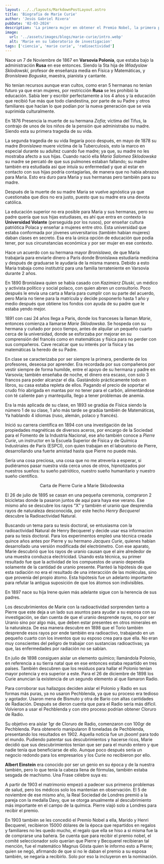 ```yaml
---
layout: ../../layouts/MarkdownPostLayout.astro
title: 'Biografia de Marie Curie'
author: 'Jesús Gabriel Rivera'
pubDate: '02-03-2024'
description: 'La primera mujer en obtener el Premio Nobel, la primera persona en tenerlo por segunda vez, impulsadora de la Radioactividad...'
image:
  url: '../assets/images/blogs/marie-curie/intro.webp'
  alt: 'Marie en su laboratorio de investigacion'
tags: ['ciencia', 'marie curie', 'radioactividad']
---
```


Nace un 7 de Noviembre de 1867 en **Varsovia Polonia**, que estaba bajo la administración **Rusa** en ese entonces. Siendo la 5ta hija de _Wladyslaw Sklodowski_, profesor de enseñanza media en Física y Matemáticas, y _Bronislawa Boguska_, maestra, pianista y cantante.

No tenían recursos aunque eran cultos, como eran 5 hermanas no tenían futuro ya que eran mujeres, por restricción **Rusa** se les prohibió la educación. Sabía leer y escribir perfectamente a los 4 años y la educación que recibió fue más que todo clandestina, por parte de su Padre y otros familiares que hacían lo que podían por la nueva generación que se veía suprimida culturalmente.

En 1876 Presencia la muerte de su hermana _Zofia_; víctima del Tifus, la contrajo de unos de los niños de la pensión que administraba su madre. Siendo esta su primera tragedia de su vida.

La segunda tragedia de su vida llegaría poco después, en mayo de 1878 su madre _Bronislawa_ muere víctima de la Tuberculosis, esto la marco en especial durante su adultez cuando fue madre; ya que, su madre no les mostraba afecto a sus hijas. Cuando nació ella _Maria Salomea Sklodowska_ su madre se percató de que sus pulmones estaban fallando; su madre también era estudiada así que intuía su enfermedad y que al estar en contacto con sus hijas podría contagiarlas, de manera que no había abrazos para Maria. Esto era duro para Maria y sus hermanas pero también para su madre.

Después de la muerte de su madre Maria se vuelve agnóstica ya que cuestionaba que dios no era justo, puesto que su madre era una devota católica.

La educación superior no era posible para Maria y sus hermanas, pero su padre quería que sus hijas estudiases, es ahí que entra en contexto la **Universidad Volante** (perseguida por los rusos), por enseñar cultura patriótica Polaca y enseñar a mujeres entre otro. Esta universidad que estaba conformada por jóvenes universitarios (también habían mujeres) daban clases en secreto. Esa era la única opción de educación que podía tener, por sus circunstancias económica y por ser mujer en ese contexto.

Hace un acuerdo con su hermana mayor _Bronislawa_, de que Maria trabajaría para enviarle dinero a París donde Bronislawa estudiaría medicina y después de graduarse le ayudaría de la misma manera. Debido a esto Maria trabaja como institutriz para una familia terrateniente en Varsovia durante 2 años.

En 1890 Bronislawa quien se había casado con _Kazimierz Dluski_, un médico y activista político y social polaco, con quien abren un consultorio. Poco después le envía una carta a Maria para cumplir con su parte del acuerdo, pero Maria no tiene para la matrícula y decide posponerlo hasta 1 año y medio después que obtiene los fondos con ayuda de su padre que le estaba yendo mejor.

1891 con casi 24 años llega a Paris, donde los franceses la llaman _Marie_, entonces comienza a llamarse _Marie Sklodowska_. Se hospeda con su hermana y cuñado por poco tiempo, antes de alquilar un pequeño cuarto cerca de la universidad, donde se esforzaba por mejorar en su comprensión del francés como en matemáticas y física para no perder con sus compañeros. Cave recalcar que su interés por la física y las matemáticas la heredo de su Padre.

En clase se caracterizaba por ser siempre la primera, pendiente de los profesores, deseosa por aprender. Era recordada por sus compañeros por vestir siempre de forma humilde, entre el apoyo de su hermana y padre en Varsovia; también enseñaba de noche, el dinero era escaso, con solo 3 francos para poder alcanzar el día. Gastándolo prácticamente todo en libros, su casa estaba repleta de ellos. Pagando el precio de soportar el crudo frio abrigada en mantas por no tener para el carbón, alimentándose con té caliente pan y mantequilla, llego a tener problemas de anemia.

Era la más aplicada de su clase, en 1893 se gradúa de Física siendo la número 1 de su clase, 1 año más tarde se gradúa también de Matemáticas, Ya hablando 4 idiomas (ruso, alemán, polaco y francés).

Inició su carrera científica en 1894 con una investigación de las propiedades magnéticas de diversos aceros, por encargo de la Sociedad para el Fomento de la Industria Nacional, ese año también conoce a _Pierre Curie_, un instructor en la Escuela Superior de Física y de Química Industriales de París (ESPCI), con quien trabajan en el laboratorio de Pierre, desarrollando una fuerte amistad hasta que Pierre no puede más.

<PersonajeMemory name="Pierre Curie" lifeYear="1859-1906" srcImg="../assets/images/blogs/marie-curie/pierre-curie.webp">
  <p>
    Sería una cosa preciosa, una cosa que no me atrevería a esperar, si pudiéramos pasar
    nuestra vida cerca unos de otros, hipnotizados por nuestros sueños: tu sueño
    patriótico, nuestro sueño humanitario y nuestro sueño científico.
  </p>
  <div align="center">
    <span>Carta de Pierre Curie a Marie Sklodowska</span>
  </div>
</PersonajeMemory>

El 26 de julio de 1895 se casan en una pequeña ceremonia, compraron 2 bicicletas donde la pasaron juntos de aquí para haya ese verano. Ese mismo año se descubre los rayos “X” y también el uranio que desprendía rayos de naturaleza desconocida, por este hecho _Henry Becquerel_ descubre la Radioactividad Natural.

Buscando un tema para su tesis doctoral, se entusiasma con la radioactividad Natural de Henry Becquerel y decide usar esa informacion para su tesis doctoral. Para los experimentos empleó una técnica creada quince años antes por Pierre y su hermano _Jacques Curie_, quienes habían desarrollado una versión modificada del electrómetro. Con ese aparato, Marie descubrió que los rayos de uranio causan que el aire alrededor de una muestra conduzca electricidad. Usando esta técnica, su primer resultado fue que la actividad de los compuestos de uranio dependía solamente de la cantidad de uranio presente. Planteó la hipótesis de que esta radiación no era el resultado de una interacción de las moléculas, sino que provenía del propio átomo. Esta hipótesis fue un adelanto importante para refutar la antigua suposición de que los átomos son indivisibles.

En 1897 nace su hija Irene quien más adelante sigue con la herencia de sus padres.

Los descubrimientos de Marie con la radioactividad sorprenden tanto a Pierre que este deja a un lado sus asuntos para ayudar a su esposa con su investigación, se dan cuenta de que el uranio desprende rayos, no por ser Uranio sino por algo más, que deben estar presentes en otros minerales en la naturaleza. De esa manera descubre en 1898 que el Torio también desprende esos rayos por ende también era radioactivo, trabajando en un pequeño cuarto con los inventos que su esposo crea para que ella. No eran muy conscientes del peligro de trabajar con sustancias radioactivas; ya que, las enfermedades por radiación no se sabían.

En julio de 1898 consiguen aislar un elemento químico; llamándola Polonio, en referencia a su tierra natal que en ese entonces estaba repartido en tres países. También descubren que los residuos para hallar el Polonio tenían mayor potencia y era superior a este. Para el 26 de diciembre de 1898 los Curie anuncian la existencia de un segundo elemento al que llamaron Radio.

Para corroborar sus hallazgos deciden aislar el Polonio y Radio en sus formas más puras, ya no usaron Pechblenda, ya que su proceso era tedioso y agotador. Usaron mena de Bismuto y otra de Bario con altas cantidades de Radiación. Después se dieron cuenta que para el Radio sería más difícil. Volvieron a usar el Pechblenda y con otro proceso podrían obtener Cloruro de Radio.

Su objetivo era aislar 1gr de Cloruro de Radio, comenzaron con 100gr de Pechblenda. Para obtenerlo manipularon 8 toneladas de Pechblenda, presentando los resultados en 1902. Aquella noticia fue un ¡boom! para todo el mundo. Pudiendo patentar sus descubrimientos y hacerse ricos, Marie decidió que sus descubrimientos tenían que ser para el mundo entero y que nadie tenía que beneficiarse de ello. Aunque poco después sería un negocio redondo para los empresarios y los Curie no recibieron por ello.

<CiteFrase title="nota" phrase="“¡Triste época la nuestra! Es más fácil desintegrar un átomo que un prejuicio”">
	<p>
		<strong>Albert Einstein</strong> era conocido por ser un genio en su época y de la
		nuestra también, pero lo que tenía la cabeza llena de fórmulas, también estaba sesgada
		de machismo. Una Frase célebre suya es:
	</p>
</CiteFrase>

A partir de 1903 el matrimonio empezó a padecer sus primeros problemas de salud, pero los médicos solo los mantenían en observación. El 5 de noviembre de ese mismo año, la Real Sociedad de Londres premió a la pareja con la medalla Davy, que se otorga anualmente al descubrimiento más importante en el campo de la química. Pierre viajó solo a Londres para recibir el premio.

En 1903 también se les concedió el Premio Nobel a ella, Marido y Henri Becquerel, recibieron 15000 dólares de la época que repartidos en regalos y familiares no les quedo mucho, el regalo que ella se hiso a si misma fue la de comprarse una bañera. Se cuenta que para recibir el premio nobel, el comité seleccionador solo querían que Pierre y Becquerel recibieran tal mención, fue el matemático Magnus Gösta quien le informo esto a Pierre; quien se negó, afirmando de que si no le daban el premio a su esposa también, se negaría a recibirlo. Solo por eso la incluyeron en la nominación.

